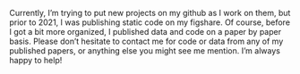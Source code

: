 Currently, I’m trying to put new projects on my github as I work on them, but prior to 2021, I was publishing static code on my figshare. Of course, before I got a bit more organized, I published data and code on a paper by paper basis. Please don’t hesitate to contact me for code or data from any of my published papers, or anything else you might see me mention. I’m always happy to help!
